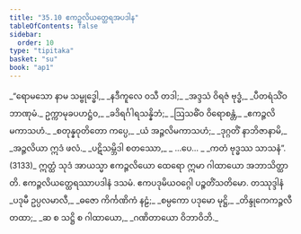 ```yaml
---
title: "35.10 ဧကဉ္ဇလိယတ္ထေရအပဒါန"
tableOfContents: false
sidebar:
  order: 10
type: "tipitaka"
basket: "su"
book: "ap1"
---
```



<DynamicBreadcrumb />

<Division number="63" book="ap1" e="ch" v="20" p="324">

<Paragraph number="3961" type="verses" book="ap1">
_“ရောမသော နာမ သမ္ဗုဒ္ဓေါ,_  
_နဒီကူလေ ဝသီ တဒါ;_  
_အဒ္ဒသံ ဝိရဇံ ဗုဒ္ဓံ,_  
_ပီတရံသိံဝ ဘာဏုမံ._  

</Paragraph>

</Division>
<Division number="64" book="ap1" e="ch" v="20" p="324">

<Paragraph number="3962" type="verses" book="ap1">
ဥက္ကာမုခပဟဋ္ဌံဝ,_  
_ခဒိရင်္ဂါရသန္နိဘံ;_  
_ဩသဓိံဝ ဝိရောစန္တံ,_  
_ဧကဉ္ဇလိမကာသဟံ._  

</Paragraph>

</Division>
<Division number="65" book="ap1" e="ch" v="20" p="324">

<Paragraph number="3963" type="verses" book="ap1">
_စတုန္နဝုတိတော ကပ္ပေ,_  
_ယံ အဉ္ဇလိမကာသဟံ;_  
_ဒုဂ္ဂတိံ နာဘိဇာနာမိ,_  
_အဉ္ဇလိယာ ဣဒံ ဖလံ._  

</Paragraph>

</Division>
<Division number="66" book="ap1" e="ch" v="20" p="324">

<Paragraph number="3964" type="verses" book="ap1">
_ပဋိသမ္ဘိဒါ စတဿော,_  
_ …ပေ… _  
_ကတံ ဗုဒ္ဓဿ သာသနံ”. (3133)_  

</Paragraph>

<Paragraph number="3965" book="ap1">
ဣတ္ထံ သုဒံ အာယသ္မာ ဧကဉ္ဇလိယော ထေရော ဣမာ ဂါထာယော အဘာသိတ္ထာတိ.

</Paragraph>
</Division>

<Paragraph number="3966" type="center" book="ap1">
ဧကဉ္ဇလိယတ္ထေရဿာပဒါနံ ဒသမံ.



</Paragraph>

<Paragraph number="3967" type="center" book="ap1">
ဧကပဒုမိယဝဂ္ဂေါ ပဉ္စတိံသတိမော.



</Paragraph>

<Paragraph number="3968" type="center" book="ap1">
တဿုဒ္ဒါနံ


</Paragraph>

<Paragraph number="3969" type="verses" book="ap1">
_ပဒုမီ ဥပ္ပလမာလီ,_  
_ဓဇော ကိင်္ကဏိကံ နဠံ;_  
_စမ္ပကော ပဒုမော မုဋ္ဌိ,_  
_တိန္ဒုကေကဉ္ဇလီ တထာ;_  
_ဆ စ သဋ္ဌိ စ ဂါထာယော,_  
_ဂဏိတာယော ဝိဘာဝိဘိ._
</Paragraph>